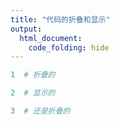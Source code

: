```yaml
---
title: "代码的折叠和显示"
output:
  html_document:
    code_folding: hide
---
```


```r
1  # 折叠的
```

```r
2  # 显示的
```

```r
3  # 还是折叠的
```
